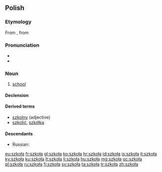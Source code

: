==Polish==
{{wikipedia|dab=szkoła|lang=pl}}

===Etymology===
From {{etyl|la|pl}} {{term|schola|lang=la}}, from {{etyl|grc|pl}} {{term|σχολή|tr=scholḗ|lang=grc}}

===Pronunciation===
* {{audio|Pl-szkoła.ogg|audio}}
* {{IPA|[ˈʂkɔwa]|lang=pl}}

===Noun===
{{head|pl|noun|g=f}}

# [[school]]

====Declension====
{{pl-decl-noun
|szkoła|szkoły
|szkoły|szkół
|szkole|szkołom
|szkołę|szkoły
|szkołą|szkołami
|szkole|szkołach
|szkoło|szkoły
}}

====Derived terms====
* [[szkolny]] (adjective)
* [[szkolić]], [[szkółka]]

====Descendants====
* Russian: {{l|ru|школа|tr=škola}}

[[eu:szkoła]]
[[fr:szkoła]]
[[gl:szkoła]]
[[ko:szkoła]]
[[hr:szkoła]]
[[id:szkoła]]
[[is:szkoła]]
[[it:szkoła]]
[[ky:szkoła]]
[[ku:szkoła]]
[[lt:szkoła]]
[[li:szkoła]]
[[hu:szkoła]]
[[mg:szkoła]]
[[oc:szkoła]]
[[pl:szkoła]]
[[ru:szkoła]]
[[fi:szkoła]]
[[sv:szkoła]]
[[ta:szkoła]]
[[tr:szkoła]]
[[zh:szkoła]]